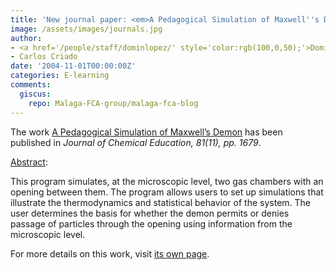 ```yaml
---
title: 'New journal paper: <em>A Pedagogical Simulation of Maxwell''s Demon</em>'
image: /assets/images/journals.jpg
author:
- <a href='/people/staff/dominlopez/' style='color:rgb(100,0,50);'>Domingo López Rodríguez</a>
- Carlos Criado
date: '2004-11-01T00:00:00Z'
categories: E-learning
comments:
  giscus:
    repo: Malaga-FCA-group/malaga-fca-blog
---
```


The work <u>A Pedagogical Simulation of Maxwell's Demon</u> has been published in <em><em>Journal of Chemical Education</em>, 81(11), pp. 1679</em>.

<u>Abstract</u>:



This program simulates, at the microscopic level, two gas chambers with an opening between them. The program allows users to set up simulations that illustrate the thermodynamics and statistical behavior of the system. The user determines the basis for whether the demon permits or denies passage of particles through the opening using information from the microscopic level.




For more details on this work, visit <a href='/publications/journals/2004-jce'>its own page</a>.
